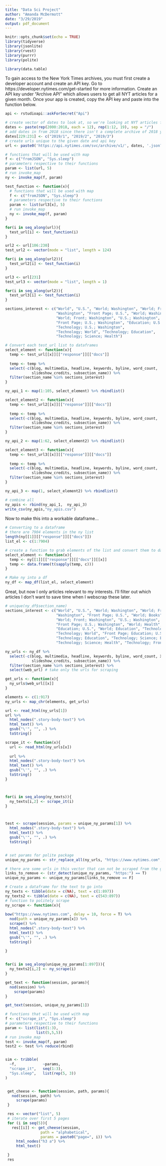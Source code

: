 ```yaml
---
title: "Data Sci Project"
author: "Amanda McDermott"
date: "3/29/2019"
output: pdf_document
---
```


```r
knitr::opts_chunk$set(echo = TRUE)
library(tidyverse)
library(jsonlite)
library(rvest)
library(purrr)
library(polite)

library(data.table)
```

To gain access to the New York Times archives, you must first create a developer account and create an API key. Go to https://developer.nytimes.com/get-started for more information. Create an API key under "Archive API" which allows users to get all NYT articles for a given month. Once your app is created, copy the API key and paste into the function below. 
```r
api <- rstudioapi::askForSecret("Api")
```


```r
# create vector of dates to look at, so we're looking at NYT articles from 2000 to 2018
dates <- paste(rep(2000:2018, each = 12), rep(1:12, 19), sep = "/")
# add dates in from 2018 since there isn't a complete archive of 2018 yet
dates[229:231] <- c("2019/1", "2019/2", "2019/3")
# create urls unique to the given date and api key
url <- paste0('https://api.nytimes.com/svc/archive/v1/', dates, '.json?api-key=', api)

# functions that will be used with map
f <- c("fromJSON", "Sys.sleep")
# parameters respective to their functions
param <- list(url, 5)
# run invoke_map
ny <- invoke_map(f, param)
```

```r
test_function <- function(x){
  # functions that will be used with map
  f <- c("fromJSON", "Sys.sleep")
  # parameters respective to their functions
  param <- list(url3[x], 5)
  # run invoke_map
  ny <- invoke_map(f, param)
}

for(i in seq_along(url)){
  test_url[i] <- test_function(i)
}

url2 <- url[106:230]
test_url2 <- vector(mode = "list", length = 124)

for(i in seq_along(url2)){
  test_url2[i] <- test_function(i)
}

url3 <- url[231]
test_url3 <- vector(mode = "list", length = 1)

for(i in seq_along(url2)){
  test_url3[i] <- test_function(i)
}

```

```r
sections_interest <- c("World", "U.S.", "World; Washington", "World; Front Page", 
                       "Washington", "Front Page; U.S.", "World; Washington", 
                       "World; Front; Washington", "U.S.; Washington",  
                       "Front Page; U.S.; Washington", "Education; U.S.", "World; Education",
                       "Technology; U.S.; Washington", 
                       "Technology; World", "Technology; Education", 
                       "Technology; Science; Health")

# Convert each test_url list to dataframes
select_element <- function(x){
  temp <- test_url[[x]][["response"]][["docs"]]
  
  temp <- temp %>% 
  select(-c(blog, multimedia, headline, keywords, byline, word_count, 
            slideshow_credits, subsection_name)) %>% 
  filter(section_name %in% sections_interest)
}

ny_api_1 <- map(1:105, select_element) %>% rbindlist()

select_element2 <- function(x){
  temp <- test_url2[[x]][["response"]][["docs"]]
  
  temp <- temp %>% 
  select(-c(blog, multimedia, headline, keywords, byline, word_count, 
            slideshow_credits, subsection_name)) %>% 
  filter(section_name %in% sections_interest)
}

ny_api_2 <- map(1:62, select_element2) %>% rbindlist()

select_element3 <- function(x){
  temp <- test_url3[[x]][["response"]][["docs"]]
  
  temp <- temp %>% 
  select(-c(blog, multimedia, headline, keywords, byline, word_count, 
            slideshow_credits, subsection_name)) %>% 
  filter(section_name %in% sections_interest)
}

ny_api_3 <- map(1, select_element2) %>% rbindlist()

# combine all
ny_apis <- rbind(ny_api_1,  ny_api_3)
write_csv(ny_apis,"ny_apis.csv")
```


Now to make this into a workable dataframe...
```r
# Converting to a dataframe
# there are 7904 elements in the ny list
length(ny[[1]][["response"]][["docs"]])
list_el <- c(1:7904)

# create a function to grab elements of the list and convert them to dataframes
select_element <- function(x){
  temp <- ny[[1]][["response"]][["docs"]][[x]]
  temp <- data.frame(t(sapply(temp, c)))
}

# Make ny into a df
ny_df <- map_df(list_el, select_element)

```

Great, but now I only articles relevant to my interests. I'll filter out which articles I don't want to save time when I webscrap these later.
```r
# unique(ny_df$section_name)
sections_interest <- c("World", "U.S.", "World; Washington", "World; Front Page", 
                       "Washington", "Front Page; U.S.", "World; Books", "World; Washington", 
                       "World; Front; Washington", "U.S.; Washington",  
                       "Front Page; U.S.; Washington", "World; Health", "Health; U.S.",
                       "Education; U.S.", "World; Education", "Technology; U.S.; Washington", 
                       "Technology; World", "Front Page; Education; U.S.; Books", 
                       "Technology; Education", "Technology; Science; Education; New York and Region",
                       "Technology; Science; Health", "Technology; Front Page; Business")

ny_urls <- ny_df %>% 
  select(-c(blog, multimedia, headline, keywords, byline, word_count, X_id, 
            slideshow_credits, subsection_name)) %>% 
  filter(section_name %in% sections_interest) %>% 
  select(web_url) # take only the urls for scraping

get_urls <- function(x){
  ny_urls$web_url[[x]]
}

elements <- c(1:917)
ny_urls <- map_chr(elements, get_urls)


```

```r


url <- read_html(ny_urls[1])
url %>%
  html_nodes(".story-body-text") %>% 
  html_text() %>% 
  gsub("\'", "", .) %>% 
  toString()

scrape_it <- function(x){
  url <- read_html(ny_urls[x])
  
  url %>%
  html_nodes(".story-body-text") %>% 
  html_text() %>% 
  gsub("\'", "", .) %>% 
  toString()
}



for(i in seq_along(ny_texts)){
  ny_texts[i,2] <- scrape_it(i)
}



test <- scrape(session, params = unique_ny_params[1]) %>% 
  html_nodes(".story-body-text") %>% 
  html_text() %>% 
  gsub("\'", "", .) %>% 
  toString()


# set params for polite package
unique_ny_params <- str_replace_all(ny_urls, "https://www.nytimes.com", "")

# there are some urls in this vector that can not be scraped from the given function so these few will be removed 
links_to_remove <- (str_detect(unique_ny_params, "https:") == T)
unique_ny_params <- unique_ny_params[links_to_remove == F]

# Create a dataframe for the text to go into
ny_texts <- tibble(date = c(NA), text = c(1:897))
ny_texts2 <- tibble(date = c(NA), text = c(543:897))
# function to politely scrape
ny_scrape <- function(x){
  
bow("https://www.nytimes.com", delay = 10, force = T) %>% 
  nod(path = unique_ny_params[x]) %>% 
  scrape() %>% 
  html_nodes(".story-body-text") %>% 
  html_text() %>% 
  gsub("\'", "", .) %>% 
  toString()
  
}


for(i in seq_along(unique_ny_params[1:897])){
  ny_texts2[i,2] <- ny_scrape(i)
}


```



```r
get_text <- function(session, params){
  nod(session) %>% 
    scrape(params)
}

get_text(session, unique_ny_params[1])

# functions that will be used with map
f <- c("scrape_it", "Sys.sleep")
# parameters respective to their functions
param <- list(list(1:3), 
              list(5,5,5))
# run invoke_map
test <- invoke_map(f, param)
test2 <- test %>% reduce(rbind)


sim <- tribble(
  ~f,            ~params,
  "scrape_it",   seq(1:3),
  "Sys.sleep",   list(rep(5, 3))
)


 get_cheese <- function(session, path, params){
   nod(session, path) %>%
     scrape(params)
 }

 res <- vector("list", 5)
 # iterate over first 5 pages
 for (i in seq(5)){
   res[[i]] <- get_cheese(session,
                path = "alphabetical",
                params = paste0("page=", i)) %>%
     html_nodes("h3 a") %>%
     html_text()

 }
 res
```





